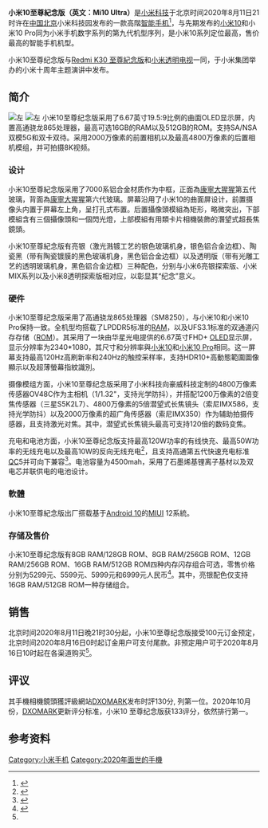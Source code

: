 {{Refimprove|time=2020-10-04T13:28:48+00:00}}
{{noteTA|G1=IT}}
{{Infobox mobile phone
| name         = 小米10至尊纪念版<br/>（Mi10 Ultra）
| codename     = 
| logo         =
|caption       = 
| logosize     = 
| image        = 
| imagesize    = 250px 
| modelnumber  = 
| slogan       = 
| brand        = 小米
| networks     = {{flatlist|[[LTE-FDD|LTE-FDD]]<br/>[[LTE-TDD|LTE-TDD]]<br/>[[WCDMA|WCDMA]]<br/>[[GSM|GSM]]<br/>[[5G_NR|5G NR]]}}
| released     ={{Start date and age|2020|8|11}} 
| available    = 
| unitssold    = 
| unitsshipped = 
| predecessor  = 
| successor    = [[小米11|小米11]]、[[小米11_Ultra|小米11 Ultra]] 
| related      = [[小米10|小米10]]<br/>[[小米10_Pro|小米10 Pro]]<br/>[[小米10青春版|小米10青春版]]
| type         = [[智能手机|智能手机]]
| form         = [[手机规格#平板式|平板式]]
| size         = 高：{{convert|162.4|mm|in|abbr=on}}<br/>宽：{{convert|75.1|mm|in|abbr=on}}<br/>厚：{{convert|9.5|mm|in|abbr=on}}
| weight       ={{plainlist|
{{convert|221.8|g|oz|abbr=on}}
}}
| os           = 基于[[Android_Q|Android 10]]的[[MIUI|MIUI]] 12（预装）
| soc          = [[高通骁龙|高通骁龙]] 865（SM8250）
| cpu          = Qualcomm® [[Kryo_(CPU)|Kryo]]™ 585<br/>1x 2.84GHz+3×2.42GHz+4x 1.8GHz
| gpu          = Qualcomm® [[Adreno|Adreno]]™ 650（587MHz）
| memory       = 8/12/16GB RAM<br/>LPDDR5
| storage      = 128/256/512GB  [[UFS卡|UFS 3.0]]
| memory_card  = 不支持
| battery      = 等效4500mAh（2*2250 mAh）, 16.8/17.4 Wh (最小值/典型值) <ref>{{cite web |title=【拆解】小米10至尊纪念版，十年·一舰_哔哩哔哩 (゜-゜)つロ 干杯~-bilibili |url=https://www.bilibili.com/video/av286705084/ |website=www.bilibili.com |access-date=2020-11-12 |archive-date=2020-11-12 |archive-url=https://web.archive.org/web/20201112184028/https://www.bilibili.com/video/av286705084/ |dead-url=no }}</ref>
石墨烯基鋰離子電池
| input        = 电容式触摸屏、音量键、电源键、上下麦克风、距离传感器、屏下环境光传感器、加速传感器、陀螺仪、电子罗盘、线性马达、后置环境光及防闪烁传感器、激光对焦传感器、L1 L5双频GPS
| display      = 2340×1080 FHD [[OLED|OLED]]柔性屏<br/>6.67英寸<br> HDR10+<br> DCI-P3<br>120 Hz 刷新率
| ext_display  = 
| rear_camera  = '''主摄像头：'''<br/>[[豪威科技|豪威科技]]OV48C 4800万像素 f/1.9 1/1.32"<br/>'''辅助传感器组件：'''<br/>超广角传感器：索尼 IMX350 2000万像素 1μm f/2.2，支持微距。<br/>人像传感器：三星S5K2L7 1200万像素 1.4μm f/2.0，支持2倍光学变焦和OIS。<br/>超长焦传感器：索尼IMX586 f/4.1, 120mm, 1/2", 0.8µm<br>影片錄製：<br/>8K@24fps, 4K@30/60fps, 1080p@30/60/120/240/960fps 
| front_camera = SAMSUNG S5K3T1 1/3.1英寸 0.9μ 2000W像素（四合一500W像素） F/2.3，支持电子防抖<br/>视频录制：1080p@30fps, 720p@120fps
| sound        = 立体声扬声器、下置主麦克风、上置降噪麦克风
| connectivity = USB Type-C、[[Wi-Fi|Wi-Fi]]（[[802.11|802.11]] a/b/g/n/ac/x）、[[Wi-Fi_Direct|Wi-Fi Direct]]、[[蓝牙|蓝牙]] 5.1、[[近場通訊|NFC]]
| other        = 人脸识别、屏幕指纹识别、[[高通快充|QC]]5  120w有線充電、50w無線充電
| sar          = 
| website      = https://www.mi.com/mi10ultra/
}}<nowiki> </nowiki>'''小米10至尊紀念版（英文：Mi10 Ultra）'''是[[小米集團|小米科技]]于北京时间2020年8月11日21时许在[[中华人民共和国|中国]][[北京|北京]]小米科技园发布的一款高階[[智能手机|智能手机]]<ref>{{Cite web|title=小米10至尊紀念版發佈：小米將最好的技術全放進去了！|url=https://qooah.com/2020/08/12/xiaomi-mi-10-ultra-announced/|accessdate=2020-08-12|work=qooah.com|archive-date=2020-08-24|archive-url=https://web.archive.org/web/20200824071708/https://qooah.com/2020/08/12/xiaomi-mi-10-ultra-announced/|dead-url=no}}</ref>，与先期发布的[[小米10|小米10]]和小米10 Pro同为小米手机数字系列的第九代机型序列，是小米10系列定位最高，售价最高的智能手机机型。

小米10至尊纪念版与[[Redmi_K30_至尊紀念版|Redmi K30 至尊紀念版]]和[[小米透明电视|小米透明电视]]一同，于小米集团举办的小米十周年主题演讲中发布。

== 简介 ==
[[File:Mi_10_Ultra_camera_lens_group.jpg|左]]
[[File:Xiaomi_Mi_10_Ultra_back.jpg|左]]
小米10至尊纪念版采用了6.67英寸19.5:9比例的曲面OLED显示屏，内置高通骁龙865处理器，最高可选16GB的RAM以及512GB的ROM。支持SA/NSA双模5G和双卡双待。采用2000万像素的前置相机以及最高4800万像素的后置相机模组，并可拍摄8K视频。

=== 设计 ===
小米10至尊紀念版采用了7000系铝合金材质作为中框，正面為[[大猩猩玻璃|康寧大猩猩]]第五代玻璃，背面為[[大猩猩玻璃|康寧大猩猩]]第六代玻璃。屏幕沿用了小米10的曲面屏设计，前置摄像头内置于屏幕左上角，呈打孔式布置。后置攝像頭模組為矩形，略微突出，下部模組含有三個攝像頭和一個閃光燈，上部模組有用類卡片相機裝飾的潛望式超長焦鏡頭。

小米10至尊紀念版有亮银（激光溅镀工艺的银色玻璃机身，银色铝合金边框）、陶瓷黑（带有陶瓷镀膜的黑色玻璃机身，黑色铝合金边框）以及透明版（带有光雕工艺的透明玻璃机身，黑色铝合金边框）三种配色，分别与小米6亮银探索版、小米MIX系列以及小米8透明探索版相对应，以彰显其“纪念”意义。

=== 硬件 ===
小米10至尊纪念版采用了高通骁龙865处理器（SM8250），与小米10和小米10 Pro保持一致。全机型均搭载了LPDDR5标准的[[RAM_disk|RAM]]，以及UFS3.1标准的双通道闪存存储（[[唯讀記憶體|ROM]]）。其采用了一块由华星光电提供的6.67英寸FHD+ [[OLED|OLED]]显示屏，显示分辨率为2340*1080，其尺寸和分辨率與[[小米10|小米10]]和[[小米10_Pro|小米10 Pro]]相同。这一屏幕支持最高120Hz高刷新率和240Hz的触控采样率，支持HDR10+高動態範圍圖像顯示以及超薄螢幕指紋識別。

摄像模组方面，小米10至尊纪念版采用了小米科技向豪威科技定制的4800万像素传感器OV48C作为主相机（1/1.32"，支持光学防抖），并搭配1200万像素的2倍变焦传感器（三星S5K2L7）、4800万像素的5倍潜望式长焦镜头（索尼IMX586，支持光学防抖）以及2000万像素的超广角传感器（索尼IMX350）作为辅助拍摄传感器，且支持激光对焦。其中，潜望式长焦镜头最高可支持120倍的数码变焦。

充电和电池方面，小米10至尊纪念版支持最高120W功率的有线快充、最高50W功率的无线充电以及最高10W的反向无线充电<ref>{{Cite web|title=小米10至尊纪念版正式发布：120W三重快充 5299元起|url=https://tech.sina.com.cn/roll/2020-08-11/doc-iivhvpwy0493919.shtml|accessdate=2020-08-12|date=2020-08-11|last=CNMO|work=tech.sina.com.cn}}</ref>，且支持高通第五代快速充电标准[[高通快充|QC]]5并可向下兼容<ref>{{Cite web|title=小米10至尊纪念版正式发布：120W三重快充 5299元起|url=https://tech.sina.com.cn/roll/2020-08-11/doc-iivhvpwy0493919.shtml|accessdate=2020-08-11|work=tech.sina.com.cn}}</ref>。电池容量为4500mah，采用了石墨烯基锂离子基材以及双电芯并联供电的电池设计。

=== 軟體 ===
小米10至尊紀念版出厂搭载基于[[Android_10|Android 10]]的[[MIUI|MIUI]] 12系統。

=== 存储及售价 ===
小米10至尊纪念版有8GB RAM/128GB ROM、8GB RAM/256GB ROM、12GB RAM/256GB ROM、16GB RAM/512GB ROM四种内存闪存组合可选，零售价格分别为5299元、5599元、5999元和6999元人民币<ref name=":0">{{Cite web|title=5299 元至 6999 元，小米 10 至尊纪念版正式发布：120 倍超长焦相机、120W 秒充、120Hz 原色屏 - 小米10至尊版,小米手机 - IT之家|url=https://www.ithome.com/0/502/799.htm|accessdate=2020-08-12|work=www.ithome.com|archive-date=2020-08-29|archive-url=https://web.archive.org/web/20200829063715/https://www.ithome.com/0/502/799.htm|dead-url=no}}</ref>。其中，亮银配色仅支持16GB RAM/512GB ROM一种存储组合。

== 销售 ==
北京时间2020年8月11日晚21时30分起，小米10至尊纪念版接受100元订金预定，北京时间2020年8月16日0时起订金用户可支付尾款。非预定用户可于2020年8月16日10时起在各渠道购买<ref name=":0" />。

== 评议 ==
{{Incomplete|章节}}
其手機相機鏡頭獲評級網站[[DXOMARK|DXOMARK]]发布时評130分, 列第一位。2020年10月份，[[DXOMARK|DXOMARK]]更新评分标准，小米10 至尊纪念版获133评分，依然排行第一。

== 参考资料 ==
{{reflist}}

{{小米集团}}

[[Category:小米手机|Category:小米手机]]
[[Category:2020年面世的手機|Category:2020年面世的手機]]